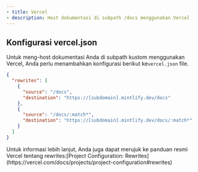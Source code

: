 ```yaml
---
- title: Vercel
- description: Host dokumentasi di subpath /docs menggunakan Vercel
---
```


## Konfigurasi vercel.json

Untuk meng-host dokumentasi Anda di subpath kustom menggunakan Vercel, Anda perlu menambahkan konfigurasi berikut ke`vercel.json` file.

```json
{
  "rewrites": [
    {
      "source": "/docs",
      "destination": "https://[subdomain].mintlify.dev/docs"
    },
    {
      "source": "/docs/:match*",
      "destination": "https://[subdomain].mintlify.dev/docs/:match*"
    }
  ]
}
```

<Note>
  Untuk informasi lebih lanjut, Anda juga dapat merujuk ke panduan resmi Vercel tentang rewrites:[Project Configuration:
  Rewrites](https://vercel.com/docs/projects/project-configuration#rewrites)
</Note>
